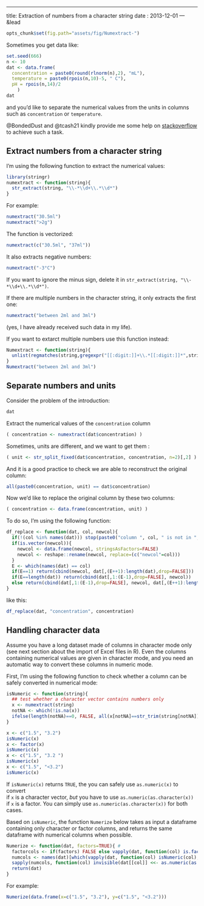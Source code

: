 ---
title: Extraction of numbers from a character string
date : 2013-12-01
--- &lead

```r
opts_chunk$set(fig.path="assets/fig/Numextract-")
```


Sometimes you get data like:
```r
set.seed(666)
n <- 10
dat <- data.frame(
  concentration = paste0(round(rlnorm(n),2), "mL"),
  temperature = paste0(rpois(n,10)-5, " C"),
  pH = rpois(n,14)/2
    )
dat
```
and you'd like to separate the numerical values from the units in columns such as `concentration` or `temperature`. 

@BondedDust and @tcash21 
kindly provide me some help on [stackoverflow](http://stackoverflow.com/questions/19252663/extracting-decimal-numbers-from-a-string) 
to achieve such a task.



## Extract numbers from a character string 

I'm using the following function to extract the numerical values:

```r
library(stringr)
numextract <- function(string){ 
  str_extract(string, "\\-*\\d+\\.*\\d*")
} 
```

For example:

```r
numextract("30.5ml")
numextract(">2g")
```

The function is vectorized:
```r
numextract(c("30.5ml", "37ml"))
```

It also extracts negative numbers:
```r
numextract("-3°C")
```

If you  want to ignore the minus sign, delete it in `str_extract(string, "\\-*\\d+\\.*\\d*")`. 

If there are multiple numbers in the character string, it only extracts the first one:
```r
numextract("between 2ml and 3ml")
```
(yes, I have already received such data in my life).

If you want to extarct multiple numbers use this function instead:
```r
Numextract <- function(string){
  unlist(regmatches(string,gregexpr("[[:digit:]]+\\.*[[:digit:]]*",string)))
}
Numextract("between 2ml and 3ml")
```


## Separate numbers and units

Consider the problem of the introduction:

```r
dat
```

Extract the numerical values of the `concentration` column
```r
( concentration <- numextract(dat$concentration) )
```

Sometimes, units are different, and we want to get them :
```r
( unit <- str_split_fixed(dat$concentration, concentration, n=2)[,2] )
```
And it is a good practice to check we are able to reconstruct the original column:
```r
all(paste0(concentration, unit) == dat$concentration)
```
Now we'd like to replace the original column by these two columns:
```r
( concentration <- data.frame(concentration, unit) )
```
To do so, I'm using the following function:
```r
df_replace <- function(dat, col, newcol){
  if(!(col %in% names(dat))) stop(paste0("column ", col, " is not in ", deparse(substitute(dat))))
  if(is.vector(newcol)){
    newcol <- data.frame(newcol, stringsAsFactors=FALSE)
    newcol <- reshape::rename(newcol, replace=(c("newcol"=col)))
  }
  E <- which(names(dat) == col)
  if(E==1) return(cbind(newcol, dat[,(E++1):length(dat),drop=FALSE]))
  if(E==length(dat)) return(cbind(dat[,1:(E-1),drop=FALSE], newcol))
  else return(cbind(dat[,1:(E-1),drop=FALSE], newcol, dat[,(E++1):length(dat),drop=FALSE]))
}
```
like this:
```r
df_replace(dat, "concentration", concentration)
```


## Handling character data

Assume you have a long dataset made of columns in character mode only (see next section about the import of 
Excel files in R). 
Even the columns containing numerical values are given in character mode, and you need an automatic way to 
convert these columns in numeric mode. 

First, I'm using the following function to check whether a column can be safely converted in numerical mode:

```r
isNumeric <- function(string){
  ## test whether a character vector contains numbers only
  x <- numextract(string)
  notNA <- which(!is.na(x))
  ifelse(length(notNA)==0, FALSE, all(x[notNA]==str_trim(string[notNA])))
}
```


```r
x <- c("1.5", "3.2")
isNumeric(x)
x <- factor(x)
isNumeric(x)
x <- c("1.5", "3.2 ")
isNumeric(x)
x <- c("1.5", "<3.2")
isNumeric(x)
```

If `isNumeric(x)` returns `TRUE`, the you can safely use `as.numeric(x)` to convert  
if `x` is a character vector, *but* you have to use `as.numeric(as.character(x))` 
if `x` is a factor. You can simply use `as.numeric(as.character(x))` for both cases.

Based on `isNumeric`, the function `Numerize` below takes as input a dataframe containing only 
character or factor columns, and returns the same dataframe 
with numerical columns when possible.

```r
Numerize <- function(dat, factors=TRUE){ #
  factorcols <- if(factors) FALSE else vapply(dat, function(col) is.factor(col), TRUE) 
  numcols <- names(dat)[which(vapply(dat, function(col) isNumeric(col), TRUE) & !factorcols)]
  sapply(numcols, function(col) invisible(dat[[col]] <<- as.numeric(as.character(dat[[col]])))) 
  return(dat)
}
```

For example:
```r
Numerize(data.frame(x=c("1.5", "3.2"), y=c("1.5", "<3.2")))
```

